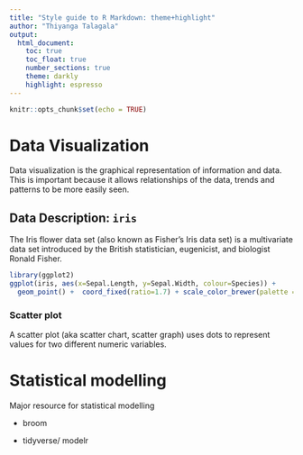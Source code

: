 ```yaml
---
title: "Style guide to R Markdown: theme+highlight"
author: "Thiyanga Talagala"
output: 
  html_document:
    toc: true
    toc_float: true
    number_sections: true
    theme: darkly
    highlight: espresso
---
```


```r
knitr::opts_chunk$set(echo = TRUE)
```

# Data Visualization

Data visualization is the graphical representation of information and data. This is important because it allows relationships of the data, trends and patterns to be more easily seen.

##  Data Description: `iris`

The Iris flower data set (also known as Fisher’s Iris data set) is a multivariate data set introduced by the British statistician, eugenicist, and biologist Ronald Fisher.

```r
library(ggplot2)
ggplot(iris, aes(x=Sepal.Length, y=Sepal.Width, colour=Species)) + 
  geom_point() +  coord_fixed(ratio=1.7) + scale_color_brewer(palette = "Dark2")
```

### Scatter plot

A scatter plot (aka scatter chart, scatter graph) uses dots to represent values for two different numeric variables.

# Statistical modelling

Major resource for statistical modelling

- broom

- tidyverse/ modelr


